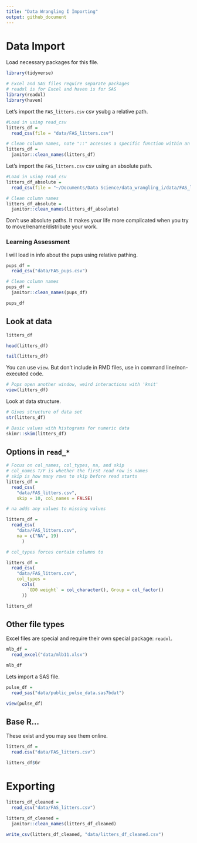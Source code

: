 ```yaml
---
title: "Data Wrangling I Importing"
output: github_document
---
```

# Data Import
Load necessary packages for this file.
```r
library(tidyverse)

# Excel and SAS files require separate packages
# readxl is for Excel and haven is for SAS
library(readxl)
library(haven)
```

Let's import the `FAS_litters.csv` csv ysubg a relative path.
```r
#Load in using read_csv
litters_df =
  read_csv(file = "data/FAS_litters.csv")

# Clean column names, note "::" accesses a specific function within an unloaded package
litters_df = 
  janitor::clean_names(litters_df)

```

Let's import the `FAS_litters.csv` csv using an absolute path.

```r
#Load in using read_csv
litters_df_absolute =
  read_csv(file = "~/Documents/Data Science/data_wrangling_i/data/FAS_litters.csv")

# Clean column names
litters_df_absolute = 
  janitor::clean_names(litters_df_absolute)

```

Don't use absolute paths. It makes your life more complicated when you try to move/rename/distribute your work.

### Learning Assessment

I will load in info about the pups using relative pathing.
```r
pups_df = 
  read_csv("data/FAS_pups.csv")

# Clean column names
pups_df = 
  janitor::clean_names(pups_df)

pups_df
```

## Look at data

```r
litters_df

head(litters_df)

tail(litters_df)
```

You can use `view`. But don't include in RMD files, use in command line/non-executed code.
```r
# Pops open another window, weird interactions with 'knit'
view(litters_df)
```


Look at data structure.
```r
# Gives structure of data set
str(litters_df)

# Basic values with histograms for numeric data
skimr::skim(litters_df)
```

## Options in `read_*`

```r
# Focus on col_names, col_types, na, and skip
# col_names T/F is whether the first read row is names
# skip is how many rows to skip before read starts
litters_df = 
  read_csv(
    "data/FAS_litters.csv",
    skip = 10, col_names = FALSE)

# na adds any values to missing values

litters_df = 
  read_csv(
    "data/FAS_litters.csv",
    na = c("NA", 19)
      )

# col_types forces certain columns to 

litters_df = 
  read_csv(
    "data/FAS_litters.csv",
    col_types = 
      cols(
        `GD0 weight` = col_character(), Group = col_factor()
      ))

litters_df
```

## Other file types

Excel files are special and require their own special package: `readxl`.

```r

mlb_df =
  read_excel("data/mlb11.xlsx")

mlb_df

```

Lets import a SAS file.
```r
pulse_df = 
  read_sas("data/public_pulse_data.sas7bdat")

view(pulse_df)
```

## Base R...
These exist and you may see them online.
```r
litters_df = 
  read.csv("data/FAS_litters.csv")

litters_df$Gr

```

# Exporting

```r
litters_df_cleaned = 
  read_csv("data/FAS_litters.csv")

litters_df_cleaned = 
  janitor::clean_names(litters_df_cleaned)

write_csv(litters_df_cleaned, "data/litters_df_cleaned.csv")
```

